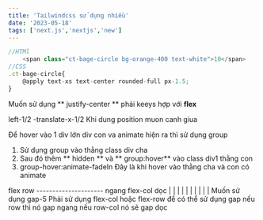 ```yaml
---
title: 'Tailwindcss sử dụng nhiều'
date: '2023-05-18'
tags: ['next.js','nextjs','new']
---
```


```ts 
//HTMl
    <span class="ct-bage-circle bg-orange-400 text-white">10</span>
//CSS
.ct-bage-circle{
    @apply text-xs text-center rounded-full px-1.5;
}
```
<CustomImage src="https://raw.githubusercontent.com/asdiop159752/BlogPost/master/images/bage-cricle.png" alt="Warning: bage-cricle" />

Muốn sử dụng ** justify-center ** phải keeys hợp với **flex**

 left-1/2 -translate-x-1/2 Khi dung position muon canh giua

Để hover vào 1 div lớn div con va animate hiện ra thì sử dụng group
 1. Sử dụng group vào thằng class div cha 
 2. Sau đó thêm ** hidden ** và ** group:hover**  vào class div1 thằng con 
 3. group-hover:animate-fadeIn Đây là khi hover vào thằng cha và con có animate

flex row --------------------- ngang
flex-col dọc
 |
 |
 |
 |
 |
 |
 |
 |
 |
 |
 Muốn sử dụng gap-5 
 Phải sử dụng flex-col hoặc flex-row để có thể sử dụng gap nếu row thì nó gap ngang nếu row-col nó sẽ gap dọc 
